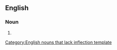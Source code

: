 ==English==

===Noun===
{{infl|en|noun}}[[Category:English nouns that lack inflection template]]

# {{plural of|stem cell}}